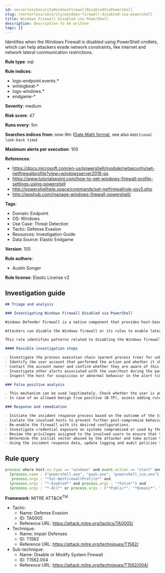 ```yaml
---
id: serverlessSecurityWindowsFirewallDisabledViaPowershell
slug: /serverless/security/windows-firewall-disabled-via-powershell
title: Windows Firewall Disabled via PowerShell
description: Description to be written
tags: []
---
```


<div id="windows-firewall-disabled-via-powershell"></div>

Identifies when the Windows Firewall is disabled using PowerShell cmdlets, which can help attackers evade network constraints, like internet and network lateral communication restrictions.

**Rule type**: eql

**Rule indices**: 

* logs-endpoint.events.*
* winlogbeat-*
* logs-windows.*
* endgame-*

**Severity**: medium

**Risk score**: 47

**Runs every**: 5m

**Searches indices from**: now-9m ([Date Math format](((ref))/common-options.html#date-math), see also <DocLink id="serverlessSecurityRulesUiCreate" section="set-the-rules-schedule">`Additional look-back time`</DocLink>)

**Maximum alerts per execution**: 100

**References**: 

* https://docs.microsoft.com/en-us/powershell/module/netsecurity/set-netfirewallprofile?view=windowsserver2019-ps
* https://www.tutorialspoint.com/how-to-get-windows-firewall-profile-settings-using-powershell
* http://powershellhelp.space/commands/set-netfirewallrule-psv5.php
* http://woshub.com/manage-windows-firewall-powershell/

**Tags**: 

* Domain: Endpoint
* OS: Windows
* Use Case: Threat Detection
* Tactic: Defense Evasion
* Resources: Investigation Guide
* Data Source: Elastic Endgame

**Version**: 105

**Rule authors**: 

* Austin Songer

**Rule license**: Elastic License v2

## Investigation guide

```markdown
## Triage and analysis

### Investigating Windows Firewall Disabled via PowerShell

Windows Defender Firewall is a native component that provides host-based, two-way network traffic filtering for a device and blocks unauthorized network traffic flowing into or out of the local device.

Attackers can disable the Windows firewall or its rules to enable lateral movement and command and control activity.

This rule identifies patterns related to disabling the Windows firewall or its rules using the `Set-NetFirewallProfile` PowerShell cmdlet.

#### Possible investigation steps

- Investigate the process execution chain (parent process tree) for unknown processes. Examine their executable files for prevalence, whether they are located in expected locations, and if they are signed with valid digital signatures.
- Identify the user account that performed the action and whether it should perform this kind of action.
- Contact the account owner and confirm whether they are aware of this activity.
- Investigate other alerts associated with the user/host during the past 48 hours.
- Inspect the host for suspicious or abnormal behavior in the alert timeframe.

### False positive analysis

- This mechanism can be used legitimately. Check whether the user is an administrator and is legitimately performing troubleshooting.
- In case of an allowed benign true positive (B-TP), assess adding rules to allow needed traffic and re-enable the firewall.

### Response and remediation

- Initiate the incident response process based on the outcome of the triage.
- Isolate the involved hosts to prevent further post-compromise behavior.
- Re-enable the firewall with its desired configurations.
- Investigate credential exposure on systems compromised or used by the attacker to ensure all compromised accounts are identified. Reset passwords for these accounts and other potentially compromised credentials, such as email, business systems, and web services.
- Review the privileges assigned to the involved users to ensure that the least privilege principle is being followed.
- Determine the initial vector abused by the attacker and take action to prevent reinfection through the same vector.
- Using the incident response data, update logging and audit policies to improve the mean time to detect (MTTD) and the mean time to respond (MTTR).
```

## Rule query

```js
process where host.os.type == "windows" and event.action == "start" and
  (process.name : ("powershell.exe", "pwsh.exe", "powershell_ise.exe") or process.pe.original_file_name == "PowerShell.EXE") and
   process.args : "*Set-NetFirewallProfile*" and
  (process.args : "*-Enabled*" and process.args : "*False*") and
  (process.args : "*-All*" or process.args : ("*Public*", "*Domain*", "*Private*"))

```

**Framework**: MITRE ATT&CK<sup>TM</sup>

* Tactic:
    * Name: Defense Evasion
    * ID: TA0005
    * Reference URL: https://attack.mitre.org/tactics/TA0005/
* Technique:
    * Name: Impair Defenses
    * ID: T1562
    * Reference URL: https://attack.mitre.org/techniques/T1562/
* Sub-technique:
    * Name: Disable or Modify System Firewall
    * ID: T1562.004
    * Reference URL: https://attack.mitre.org/techniques/T1562/004/

